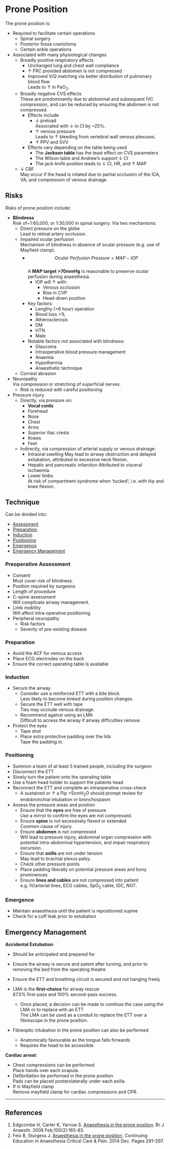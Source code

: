 # Prone Position

The prone position is:

* Required to facilitate certain operations
	* Spinal surgery
	* Posterior fossa craniotomy
	* Certain ankle operations
* Associated with many physiological changes
	* Broadly positive respiratory effects
		* Unchanged lung and chest wall compliance
		* ↑ FRC provided abdomen is not compressed
		* Improved V/Q matching via better distribution of pulmonary blood flow   
		Leads to ↑ in PaO~2~.
	* Broadly negative CVS effects  
	These are predominantly due to abdominal and subsequent IVC compression, and can be reduced by ensuring the abdomen is not compressed.
		* Effects include
			* ↓ preload  
			Associated with ↓ in CI by ~25%.
			* ↑ venous pressure  
			Leads to ↑ bleeding from vertebral wall venous plexuses.
			* ↑ PPV and SVV
		* Effects vary depending on the table being used
			* The **Jackson table** has the least effect on CVS parameters
			* The Wilson table and Andrew's support ↓ CI
			* The jack-knife position leads to ↓ CI, HR, and ↑ MAP
	* ↓ CBF  
	May occur if the head is rotated due to partial occlusion of the ICA, VA; and compression of venous drainage.


## Risks

Risks of prone position include:

* **Blindness**  
Risk of~1:60,000, or 1:30,000 in spinal surgery. Via two mechanisms:
	* Direct pressure on the globe  
	Lead to retinal artery occlusion.
	* Impaired ocular perfusion  
	Mechanism of blindness in absence of ocular pressure (e.g. use of Mayfield clamp).
		* $$Ocular \ Perfusion \ Pressure = MAP - IOP$$  
		A **MAP target >70mmHg** is reasonable to preserve ocular perfusion during anaesthesia.
			* IOP will ↑ with:
				* Venous occlusion
				* Rise in CVP
				* Head-down position
		* Key factors:
			* Lengthy (>6 hour) operation
			* Blood loss >1L
			* Atherosclerosis
			* DM
			* HTN
			* Male
		* Notable factors *not* associated with blindness:
			* Glaucoma
			* Intraoperative blood pressure management
			* Anaemia
			* Hypothermia
			* Anaesthetic technique
	* Corneal abrasion
* Neuropathy  
Via compression or stretching of superficial nerves.
	* Risk is reduced with careful positioning
* Pressure injury
	* Directly, via pressure on:
		* **Vocal cords**
		* Forehead
		* Nose
		* Chest
		* Arms
		* Superior iliac crests
		* Knees
		* Feet
	* Indirectly, via compression of arterial supply or venous drainage:
		* Intraoral swelling
		May lead to airway obstruction and delayed extubation, attributed to excessive neck flexion.
		* Hepatic and pancreatic infarction 
		Attributed to visceral ischaemia.
		* Lower limbs  
		At risk of compartment syndrome when 'tucked'; i.e. with hip and knee flexion.



## Technique

Can be divided into:

* [Assessment](#pre)
* [Preparation](#prep)
* [Induction](#ind)
* [Positioning](#pos)
* [Emergence](#emergence)
* [Emergency Management](#emrx)


### Preoperative Assessment{#pre}

* Consent  
Must cover risk of blindness.
* Position required by surgeons
* Length of procedure
* C-spine assessment  
Will complicate airway management.
* Limb mobility  
Will affect intra-operative positioning.
* Peripheral neuropathy
	* Risk factors
	* Severity of pre-existing disease


### Preparation{#prep}

* Avoid the ACF for venous access
* Place ECG electrodes on the back
* Ensure the correct operating table is available


### Induction{#ind}

* Secure the airway
	* Consider use a reinforced ETT with a bite block  
	Less likely to become kinked during position changes.
	* Secure the ETT well with tape  
	Ties may occlude venous drainage.
	* Recommend against using an LMA  
	Difficult to access the airway if airway difficulties remove.
* Protect the eyes
	* Tape shut
	* Place extra protective padding over the lids  
	Tape the padding in.


### Positioning{#pos}

* Summon a team of at least 5 trained people, including the surgeon
* Disconnect the ETT
* Slowly turn the patient onto the operating table
* Use a foam head holder to support the patients head
* Reconnect the ETT and complete an intraoperative cross-check
	* A sustained or ↑ a Pip >5cmH~2~O should prompt review for endobronchial intubation or bronchospasm
* Assess the pressure areas and position
	* Ensure that the **eyes** are free of pressure  
	Use a mirror to confirm the eyes are not compressed.
	* Ensure **spine** is not excessively flexed or extended  
	Common cause of injury.
	* Ensure **abdomen** is not compressed  
	Will lead to pressure injury, abdominal organ compression with potential intra-abdominal hypertension, and impair respiratory excursion.
	* Ensure that **axilla** are not under tension  
	May lead to brachial plexus palsy.
	* Check other pressure points
	* Place padding liberally on potential pressure areas and bony prominences
	* Ensure **lines and cables** are not compressed into patient  
	e.g. IV/arterial lines, ECG cables, SpO~2~ cable, IDC, NGT.


### Emergence{#emergence}

* Maintain anaesthesia until the patient is repositioned supine
* Check for a cuff leak prior to extubation


## Emergency Management{#emrx}

**Accidental Extubation**:

* Should be anticipated and prepared for
* Ensure the airway is secure and patent after turning, and prior to removing the bed from the operating theatre
* Ensure the ETT and breathing circuit is secured and not hanging freely

* LMA is the **first-choice** for airway rescue  
87.5% first-pass and 100% second-pass success.
	* Once placed, a decision can be made to continue the case using the LMA or to replace with an ETT  
	The LMA can be used as a conduit to replace the ETT over a fibrescope in the prone position.
* Fibreoptic intubation in the prone position can also be performed
	* Anatomically favourable as the tongue falls forwards
	* Requires the head to be accessible


**Cardiac arrest**:

* Chest compressions can be performed  
Place hands over each scapula.
* Defibrillation be performed in the prone position  
Pads can be placed posterolaterally under each axilla.
* If in Mayfield clamp  
Remove mayfield clamp for cardiac compressions and CPR.

---

## References

1. Edgcombe H, Carter K, Yarrow S. [Anaesthesia in the prone position](https://academic.oup.com/bja/article/100/2/165/272685). Br J Anaesth. 2008 Feb;100(2):165-83. 
2. Feix B, Sturgess J. [Anaesthesia in the prone position](https://academic.oup.com/bjaed/article/14/6/291/247907). Continuing Education in Anaesthesia Critical Care & Pain. 2014 Dec. Pages 291–297. 